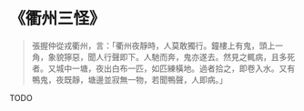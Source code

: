 # 《衢州三怪》

> 張握仲從戎衢州，言：「衢州夜靜時，人莫敢獨行。鐘樓上有鬼，頭上一角，象貌獰惡，聞人行聲即下。人馳而奔，鬼亦遂去。然見之輒病，且多死者。又城中一塘，夜出白布一匹，如匹練橫地。過者拾之，即卷入水。又有鴨鬼，夜既靜，塘邊並寂無一物，若聞鴨聲，人即病。」

TODO
